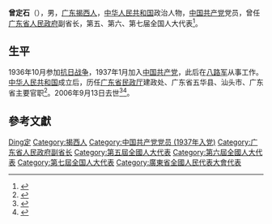 '''曾定石'''（{{bd|1920年|12月|2006年|9月13日|catIdx=Zeng曾}}），男，[[广东|广东]][[揭西|揭西人]]，[[中华人民共和国|中华人民共和国]]政治人物，[[中国共产党|中国共产党]]党员，曾任[[广东省人民政府|广东省人民政府]]副省长，第五、第六、第七届全国人大代表<ref>{{Cite web|title=曾定石同志遗体昨日在广州火化|url=http://www.guangzhou.gov.cn/node_392/node_393/node_398/2006-09/1159319784129355.shtml|accessdate=|work=}}{{dead link|date=2018年3月 |bot=InternetArchiveBot |fix-attempted=yes }}</ref>。

== 生平 ==
1936年10月参加[[抗日战争|抗日战争]]，1937年1月加入[[中国共产党|中国共产党]]，此后在[[八路军|八路军]]从事工作。[[中华人民共和国|中华人民共和国]]成立后，历任[[广东省民政厅|广东省民政厅]]建政处、广东省五华县、汕头市、广东省主要官职<ref>{{Cite web|title=曾定石同志生平|url=http://news.163.com/06/0927/10/2S15IMPA000120GU.html|accessdate=|work=}}{{Dead link|date=2020年1月 |bot=InternetArchiveBot |fix-attempted=yes }}</ref>。2006年9月13日去世<ref>{{Cite web|title=曾定石同志遗体昨在穗火化|url=http://news.sohu.com/20060927/n245558826.shtml|accessdate=|work=|archive-date=2016-03-04|archive-url=https://web.archive.org/web/20160304213650/http://news.sohu.com/20060927/n245558826.shtml|dead-url=no}}</ref><ref>{{Cite web|title=曾定石同志遗体昨日在广州火化|url=http://news.sina.com.cn/o/2006-09-27/131510122836s.shtml|accessdate=|work=|archive-date=2016-03-04|archive-url=https://web.archive.org/web/20160304132342/http://news.sina.com.cn/o/2006-09-27/131510122836s.shtml|dead-url=no}}</ref>。

== 參考文獻 ==
{{reflist}}

{{Authority control}}
{{DEFAULTSORT:Zeng曾}}
[[Category:曾姓|Ding定]]
[[Category:揭西人|Category:揭西人]]
[[Category:中国共产党党员_(1937年入党)|Category:中国共产党党员 (1937年入党)]]
[[Category:广东省人民政府副省长|Category:广东省人民政府副省长]]
[[Category:第五屆全國人大代表|Category:第五屆全國人大代表]]
[[Category:第六屆全國人大代表|Category:第六屆全國人大代表]]
[[Category:第七屆全国人大代表|Category:第七屆全国人大代表]]
[[Category:廣東省全國人民代表大會代表|Category:廣東省全國人民代表大會代表]]